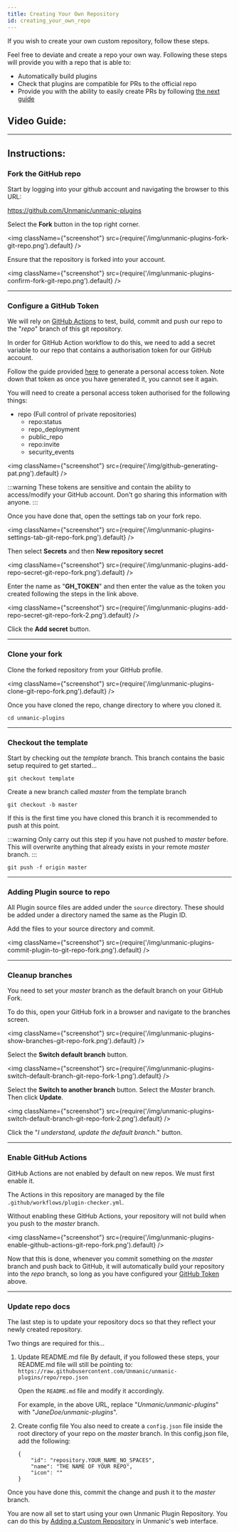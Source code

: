 ```yaml
---
title: Creating Your Own Repository
id: creating_your_own_repo
---
```



If you wish to create your own custom repository, follow these steps.

Feel free to deviate and create a repo your own way.
Following these steps will provide you with a repo that is able to:
- Automatically build plugins
- Check that plugins are compatible for PRs to the official repo
- Provide you with the ability to easily create PRs by following [the next guide](./creating_a_pull_request)


## Video Guide:

<ReactPlayer playing controls url='https://www.youtube.com/watch?v=n2dFCP5W5jA' />

---


## Instructions:

### Fork the GitHub repo

Start by logging into your github account and navigating the browser to this URL:

https://github.com/Unmanic/unmanic-plugins

Select the **Fork** button in the top right corner.

<img className={"screenshot"} src={require('/img/unmanic-plugins-fork-git-repo.png').default} />


Ensure that the repository is forked into your account.

<img className={"screenshot"} src={require('/img/unmanic-plugins-confirm-fork-git-repo.png').default} />

---


### Configure a GitHub Token

We will rely on [GitHub Actions](https://github.com/features/actions) to test, build, commit and push our repo to the "*repo*" branch of this git repository.

In order for GitHub Action workflow to do this, we need to add a secret variable to our repo that contains a authorisation token for our GitHub account.

Follow the guide provided [here](https://docs.github.com/en/github/authenticating-to-github/keeping-your-account-and-data-secure/creating-a-personal-access-token)
to generate a personal access token. Note down that token as once you have generated it, you cannot see it again.

You will need to create a personal access token authorised for the following things:

- repo (Full control of private repositories)
  - repo:status
  - repo_deployment
  - public_repo
  - repo:invite
  - security_events

<img className={"screenshot"} src={require('/img/github-generating-pat.png').default} />

:::warning
These tokens are sensitive and contain the ability to access/modify your GitHub account. 
Don't go sharing this information with anyone.
:::

Once you have done that, open the settings tab on your fork repo.

<img className={"screenshot"} src={require('/img/unmanic-plugins-settings-tab-git-repo-fork.png').default} />

Then select **Secrets** and then **New repository secret**

<img className={"screenshot"} src={require('/img/unmanic-plugins-add-repo-secret-git-repo-fork.png').default} />

Enter the name as "**GH_TOKEN**" and then enter the value as the token you created following the steps in the link above.

<img className={"screenshot"} src={require('/img/unmanic-plugins-add-repo-secret-git-repo-fork-2.png').default} />

Click the **Add secret** button.

---


### Clone your fork

Clone the forked repository from your GitHub profile.

<img className={"screenshot"} src={require('/img/unmanic-plugins-clone-git-repo-fork.png').default} />

Once you have cloned the repo, change directory to where you cloned it.

```
cd unmanic-plugins
```

---


### Checkout the template

Start by checking out the *template* branch. This branch contains the basic setup required to get started...

```
git checkout template
```

Create a new branch called *master* from the template branch

```
git checkout -b master
```

If this is the first time you have cloned this branch it is recommended to push at this point.

:::warning
Only carry out this step if you have not pushed to *master* before.
This will overwrite anything that already exists in your remote *master* branch.
:::

```
git push -f origin master
```

---


### Adding Plugin source to repo

All Plugin source files are added under the `source` directory.
These should be added under a directory named the same as the Plugin ID.

Add the files to your source directory and commit.

<img className={"screenshot"} src={require('/img/unmanic-plugins-commit-plugin-to-git-repo-fork.png').default} />

---


### Cleanup branches

You need to set your *master* branch as the default branch on your GitHub Fork.

To do this, open your GitHub fork in a browser and navigate to the branches screen.

<img className={"screenshot"} src={require('/img/unmanic-plugins-show-branches-git-repo-fork.png').default} />

Select the **Switch default branch** button.

<img className={"screenshot"} src={require('/img/unmanic-plugins-switch-default-branch-git-repo-fork-1.png').default} />

Select the **Switch to another branch** button. Select the *Master* branch. Then click **Update**.

<img className={"screenshot"} src={require('/img/unmanic-plugins-switch-default-branch-git-repo-fork-2.png').default} />

Click the "*I understand, update the default branch.*" button.

---


### Enable GitHub Actions

GitHub Actions are not enabled by default on new repos. We must first enable it.

The Actions in this repository are managed by the file `.github/workflows/plugin-checker.yml`.

Without enabling these GitHub Actions, your repository will not build when you push to the *master* branch.

<img className={"screenshot"} src={require('/img/unmanic-plugins-enable-github-actions-git-repo-fork.png').default} />

Now that this is done, whenever you commit something on the *master* branch and push back to GitHub, it will automatically build
your repository into the *repo* branch, so long as you have configured your [GitHub Token](#configure-a-github-token) above.

---


### Update repo docs

The last step is to update your repository docs so that they reflect your newly created repository.

Two things are required for this...

1. Update README.md file
    By default, if you followed these steps, your README.md file will still be pointing to:
    `https://raw.githubusercontent.com/Unmanic/unmanic-plugins/repo/repo.json`

    Open the `README.md` file and modify it accordingly.

    For example, in the above URL, replace "*Unmanic/unmanic-plugins*" with "*JaneDoe/unmanic-plugins*".

2. Create config file
    You also need to create a `config.json` file inside the root directory of your repo on the *master* branch.
    In this config.json file, add the following:

    ```
    {
        "id": "repository.YOUR_NAME_NO_SPACES",
        "name": "THE NAME OF YOUR REPO",
        "icon": ""
    }
    ```

Once you have done this, commit the change and push it to the *master* branch.

You are now all set to start using your own Unmanic Plugin Repository.
You can do this by [Adding a Custom Repository](/docs/plugins/adding_a_custom_plugin_repo) in Unmanic's web interface.

